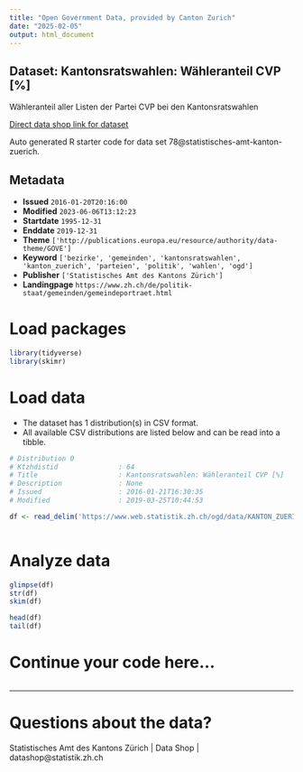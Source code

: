 ```yaml
---
title: "Open Government Data, provided by Canton Zurich"
date: "2025-02-05"
output: html_document
---
```


## Dataset: Kantonsratswahlen: Wähleranteil CVP [%]

Wähleranteil aller Listen der Partei CVP bei den Kantonsratswahlen

[Direct data shop link for dataset](https://www.zh.ch/de/politik-staat/statistik-daten/datenkatalog.html#/datasets/78@statistisches-amt-kanton-zuerich)

Auto generated R starter code for data set 78@statistisches-amt-kanton-zuerich.

## Metadata

- **Issued** `2016-01-20T20:16:00`
- **Modified** `2023-06-06T13:12:23`
- **Startdate** `1995-12-31`
- **Enddate** `2019-12-31`
- **Theme** `['http://publications.europa.eu/resource/authority/data-theme/GOVE']`
- **Keyword** `['bezirke', 'gemeinden', 'kantonsratswahlen', 'kanton_zuerich', 'parteien', 'politik', 'wahlen', 'ogd']`
- **Publisher** `['Statistisches Amt des Kantons Zürich']`
- **Landingpage** `https://www.zh.ch/de/politik-staat/gemeinden/gemeindeportraet.html`


# Load packages

```r

library(tidyverse)
library(skimr)

```

# Load data

-   The dataset has 1 distribution(s) in CSV format.
-   All available CSV distributions are listed below and can be read into a tibble.

```r

# Distribution 0
# Ktzhdistid               : 64
# Title                    : Kantonsratswahlen: Wähleranteil CVP [%]
# Description              : None
# Issued                   : 2016-01-21T16:30:35
# Modified                 : 2019-03-25T10:44:53

df <- read_delim('https://www.web.statistik.zh.ch/ogd/data/KANTON_ZUERICH_114.csv')



```

# Analyze data

```r

glimpse(df)
str(df)
skim(df)

head(df)
tail(df)

```

# Continue your code here...

```r

```

------------------------------------------------------------------------

# Questions about the data?

Statistisches Amt des Kantons Zürich | Data Shop | datashop@statistik.zh.ch
